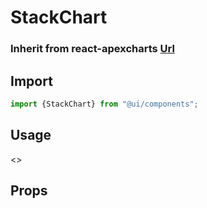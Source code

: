 
<Meta title="Components/StackChart" component="StackChart" />

<Story name="Import" />

# StackChart
### Inherit from react-apexcharts <a href="https://www.npmjs.com/package/react-apexcharts">Url</a>

## Import

```jsx
import {StackChart} from "@ui/components";
```
## Usage

<Preview withToolbar>
    <Story name="Usage">
        <>
        <StackChart type="bar" width={500} height={320} options= {
                    {
            chart: {
            id: 'apexchart-example'
            },
            xaxis: {
            categories: [1991, 1992, 1993, 1994, 1995, 1996, 1997, 1998]
            }
      }
        } 
        series= {
                    [{
                name: 'series-1',
                data: [30, 40, 45, 50, 49, 60, 70, 91]
            }]
        }
        />
        </>
    </Story>
</Preview>

<Story name="Props" />

## Props

<Props of={StackChartTypes} />